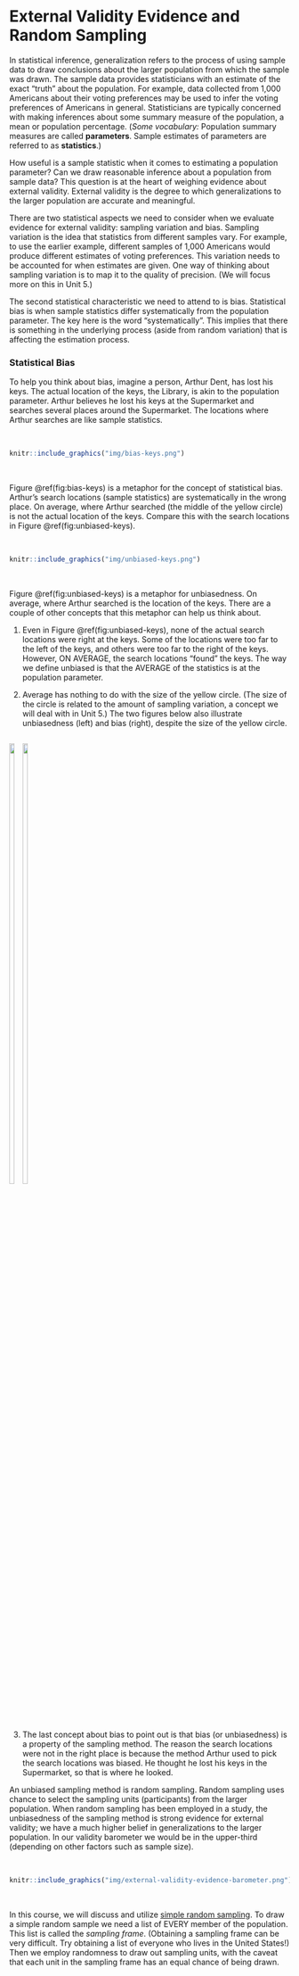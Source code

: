 # External Validity Evidence and Random Sampling {-}

In statistical inference, generalization refers to the process of using sample data to draw conclusions about the larger population from which the sample was drawn. The sample data provides statisticians with an estimate of the exact “truth” about the population. For example, data collected from 1,000 Americans about their voting preferences may be used to infer the voting preferences of Americans in general. Statisticians are typically concerned with making inferences about some summary measure of the population, a mean or population percentage. (*Some vocabulary:* Population summary measures are called **parameters**. Sample estimates of parameters are referred to as **statistics**.)

How useful is a sample statistic when it comes to estimating a population parameter? Can we draw reasonable inference about a population from sample data? This question is at the heart of weighing evidence about external validity. External validity is the degree to which generalizations to the larger population are accurate and meaningful. 

There are two statistical aspects we need to consider when we evaluate evidence for external validity: sampling variation and bias. Sampling variation is the idea that statistics from different samples vary. For example, to use the earlier example, different samples of 1,000 Americans would produce different estimates of voting preferences. This variation needs to be accounted for when estimates are given. One way of thinking about sampling variation is to map it to the quality of precision. (We will focus more on this in Unit 5.)  

The second statistical characteristic we need to attend to is bias. Statistical bias is when sample statistics differ systematically from the population parameter. The key here is the word “systematically”. This implies that there is something in the underlying process (aside from random variation) that is affecting the estimation process. 


### Statistical Bias {-}

To help you think about bias, imagine a person, Arthur Dent, has lost his keys. The actual location of the keys, the Library, is akin to the population parameter. Arthur believes he lost his keys at the Supermarket and searches several places around the Supermarket. The locations where Arthur searches are like sample statistics. 

<br />

```r
knitr::include_graphics("img/bias-keys.png")
```

<br />

Figure \@ref(fig:bias-keys) is a metaphor for the concept of statistical bias. Arthur's search locations (sample statistics) are systematically in the wrong place. On average, where Arthur searched (the middle of the yellow circle) is not the actual location of the keys. Compare this with the search locations in Figure \@ref(fig:unbiased-keys).

<br />

```r
knitr::include_graphics("img/unbiased-keys.png")
```

<br />

Figure \@ref(fig:unbiased-keys) is a metaphor for unbiasedness. On average, where Arthur searched is the location of the keys. There are a couple of other concepts that this metaphor can help us think about.

1. Even in Figure \@ref(fig:unbiased-keys), none of the actual search locations were right at the keys. Some of the locations were too far to the left of the keys, and others were too far to the right of the keys. However, ON AVERAGE, the search locations "found" the keys. The way we define unbiased is that the AVERAGE of the statistics is at the population parameter.

2. Average has nothing to do with the size of the yellow circle. (The size of the circle is related to the amount of sampling variation, a concept we will deal with in Unit 5.) The two figures below also illustrate unbiasedness (left) and bias (right), despite the size of the yellow circle.

<div style="float: left; margin-right: 5px;">
<img src="img/unbiased-keys-02.png" width="45%" />
<img src="img/bias-keys-02.png" width="45%" />
</div>

<div style="clear: both;">
3. The last concept about bias to point out is that bias (or unbiasedness) is a property of the sampling method. The reason the search locations were not in the right place is because the method Arthur used to pick the search locations was biased. He thought he lost his keys in the Supermarket, so that is where he looked. 
</div>

An unbiased sampling method is random sampling. Random sampling uses chance to select the sampling units (participants) from the larger population. When random sampling has been employed in a study, the unbiasedness of the sampling method is strong evidence for external validity; we have a much higher belief in generalizations to the larger population. In our validity barometer we would be in the upper-third (depending on other factors such as sample size).

<br />

```r
knitr::include_graphics("img/external-validity-evidence-barometer.png")
```

<br />

In this course, we will discuss and utilize [simple random sampling](https://en.wikipedia.org/wiki/Simple_random_sample). To draw a simple random sample we need a list of EVERY member of the population. This list is called the *sampling frame*. (Obtaining a sampling frame can be very difficult. Try obtaining a list of everyone who lives in the United States!) Then we employ randomness to draw out sampling units, with the caveat that each unit in the sampling frame has an equal chance of being drawn. 

